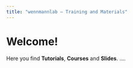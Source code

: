 ```yaml
---
title: "wennmannlab – Training and Materials"
---
```


# Welcome!

Here you find **Tutorials**, **Courses** and **Slides**.
....
